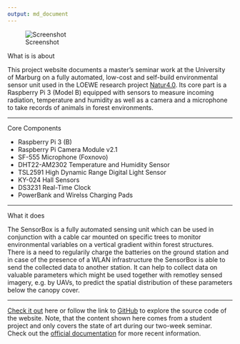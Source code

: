 ```yaml
---
output: md_document
---
```


![Screenshot](../assets/images/sensorbox.png)

What is is about

This project website documents a master's seminar work at the University of 
Marburg on a fully automated, low-cost and self-build environmental sensor unit 
used in the LOEWE research project [Natur4.0](https://www.uni-marburg.de/de/fb19/natur40). 
Its core part is a Raspberry Pi 3 (Model B) equipped with sensors to measure 
incoming radiation, temperature and humidity as well as a camera and a microphone 
to take records of animals in forest environments. 

---

Core Components

- Raspberry Pi 3 (B)
- Raspberry Pi Camera Module v2.1
- SF-555 Microphone (Foxnovo)
- DHT22-AM2302 Temperature and Humidity Sensor
- TSL2591 High Dynamic Range Digital Light Sensor
- KY-024 Hall Sensors
- DS3231 Real-Time Clock
- PowerBank and Wirelss Charging Pads

---

What it does

The SensorBox is a fully automated sensing unit which can be used in conjunction
with a cable car mounted on specific trees to monitor environmental variables
on a vertical gradient within forest structures. There is a need to regularily 
charge the batteries on the ground station and in case of the presence of a WLAN
infrastructure the SensorBox is able to send the collected data to another station.
It can help to collect data on valuable parameters which might be used together
with remotley sensed imagery, e.g. by UAVs, to predict the spatial distribution 
of these parameters below the canopy cover. 

--- 

[Check it out](https://goergen95.github.io/sensorbox-docu) here or follow the 
link to [GitHub](https://github.com/goergen95/sensorbox-docu) to explore the 
source code of the website. Note, that the content shown here comes from a
student project and only covers the state of art during our two-week seminar.
Check out the [official documentation](https://nature40.github.io/Nature40DocumentationProject/) 
for more recent information.